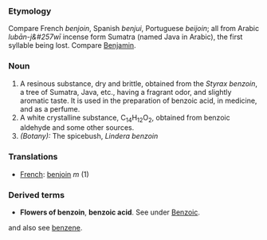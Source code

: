 ===Etymology===
Compare French ''benjoin'', Spanish ''benjui'', Portuguese ''beijoin''; all from Arabic ''lub&#257;n-j&#257w&#299;'' incense form Sumatra (named Java in Arabic), the first syllable being lost. Compare [[Benjamin]].
===Noun=== 
#A resinous substance, dry and brittle, obtained from the ''Styrax benzoin'', a tree of Sumatra, Java, etc., having a fragrant odor, and slightly aromatic taste. It is used in the preparation of benzoic acid, in medicine, and as a perfume.
#A white crystalline substance, C<sub>14</sub>H<sub>12</sub>O<sub>2</sub>, obtained from benzoic aldehyde and some other sources.
#''(Botany):'' The spicebush, ''Lindera benzoin''
===Translations===
*[[French]]: [[benjoin]] ''m'' (1)

===Derived terms===
*'''Flowers of benzoin''', '''benzoic acid'''. See under [[Benzoic]].

and also see [[benzene]].